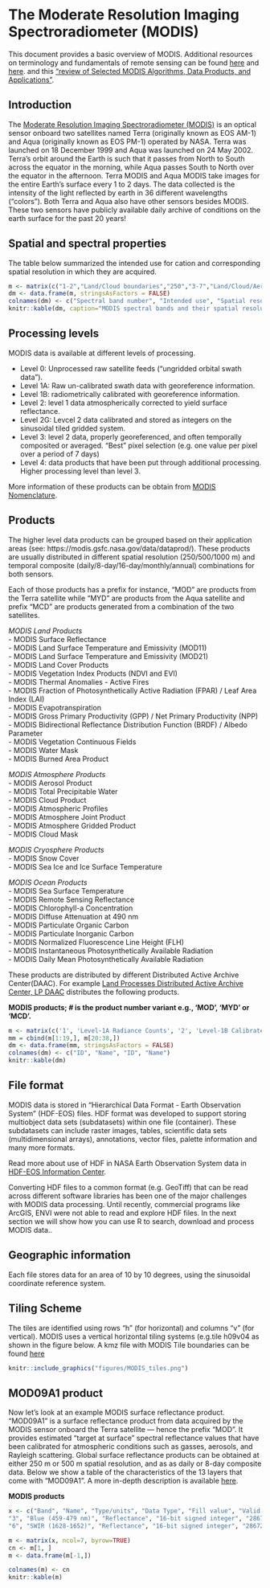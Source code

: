 # The Moderate Resolution Imaging Spectroradiometer (MODIS)


This document provides a basic overview of MODIS. Additional resources on terminology and fundamentals of remote sensing can be found [here](https://www.rspatial.org/rs/1-introduction.html) and [here](https://www.nrcan.gc.ca/maps-tools-and-publications/satellite-imagery-and-air-photos/tutorial-fundamentals-remote-sensing/9309).
and this ["review of Selected MODIS Algorithms, Data Products, and Applications"](https://pdfs.semanticscholar.org/0096/0a7c7d094c43cc461b07334ec44757110428.pdf).


## Introduction 

The [Moderate Resolution Imaging Spectroradiometer (MODIS)](https://modis.gsfc.nasa.gov/about/) is an optical sensor onboard two satellites named Terra (originally known as EOS AM-1) and Aqua (originally known as EOS PM-1) operated by NASA. Terra was launched on 18 December 1999 and Aqua was launched on 24 May 2002. Terra's orbit around the Earth is such that it passes from North to South across the equator in the morning, while Aqua passes South to North over the equator in the afternoon. Terra MODIS and Aqua MODIS take images for the entire Earth's surface every 1 to 2 days. The data collected is the intensity of the light reflected by earth in 36 different wavelengths ("colors"). Both Terra and Aqua also have other sensors besides MODIS. These two sensors have publicly available daily archive of conditions on the earth surface for the past 20 years!


## Spatial and spectral properties 

The table below summarized the intended use for cation and corresponding spatial resolution in which they are acquired.


```r
m <- matrix(c("1-2","Land/Cloud boundaries","250","3-7","Land/Cloud/Aerosol properties","500","8-16","Ocean Color/Phytoplankton/Biogeochemistry","1000","17-19","Atmospheric water vapor","1000","20-23","Surface/Cloud temperature","1000","24-25","Atmospheric temperature","1000","26","Cirrus clouds","1000","27-29","Water Vapor","1000","30","Ozone","1000","31-36","Surface/Cloud temperature cloud top altitude","1000"), ncol=3, byrow=TRUE) 
dm <- data.frame(m, stringsAsFactors = FALSE)
colnames(dm) <- c("Spectral band number", "Intended use", "Spatial resolution")
knitr::kable(dm, caption="MODIS spectral bands and their spatial resolution")
```


## Processing levels

MODIS data is available at different levels of processing. 

- Level 0: Unprocessed raw satellite feeds ("ungridded orbital swath data").
- Level 1A: Raw un-calibrated swath data with georeference information.
- Level 1B: radiometrically calibrated with georeference information.
- Level 2: level 1 data atmospherically corrected to yield surface reflectance. 
- Level 2G: Levcel 2 data calibrated and stored as integers on the sinusoidal tiled gridded system. 
- Level 3: level 2 data, properly georeferenced, and often temporally composited or averaged. "Best" pixel selection (e.g. one value per pixel over a period of 7 days) 
- Level 4: data products that have been put through additional processing. Higher processing level than level 3.

More information of these products can be obtain from [MODIS Nomenclature](https://modaps.modaps.eosdis.nasa.gov/services/about/nomenclature.html).

## Products

The higher level data products can be grouped based on their application areas (see: https://modis.gsfc.nasa.gov/data/dataprod/). These products are usually distributed in different spatial resolution (250/500/1000 m) and temporal composite (daily/8-day/16-day/monthly/annual) combinations for both sensors.

Each of those products has a prefix for instance, "MOD" are products from the Terra satellite while "MYD" are products from the Aqua satellite and prefix "MCD" are products generated from a combination of the two satellites. 

*MODIS Land Products*  
- MODIS Surface Reflectance  
- MODIS Land Surface Temperature and Emissivity (MOD11)  
- MODIS Land Surface Temperature and Emissivity (MOD21)  
- MODIS Land Cover Products  
- MODIS Vegetation Index Products (NDVI and EVI)  
- MODIS Thermal Anomalies - Active Fires  
- MODIS Fraction of Photosynthetically Active Radiation (FPAR) / Leaf Area Index (LAI)  
- MODIS Evapotranspiration   
- MODIS Gross Primary Productivity (GPP) / Net Primary Productivity (NPP)  
- MODIS Bidirectional Reflectance Distribution Function (BRDF) / Albedo Parameter   
- MODIS Vegetation Continuous Fields                
- MODIS Water Mask             
- MODIS Burned Area Product    

*MODIS Atmosphere Products*   
- MODIS Aerosol Product  
- MODIS Total Precipitable Water  
- MODIS Cloud Product  
- MODIS Atmospheric Profiles  
- MODIS Atmosphere Joint Product  
- MODIS Atmosphere Gridded Product  
- MODIS Cloud Mask  

*MODIS Cryosphere Products*              
- MODIS Snow Cover                  
- MODIS Sea Ice and Ice Surface Temperature             

*MODIS Ocean Products*             
- MODIS Sea Surface Temperature              
- MODIS Remote Sensing Reflectance           
- MODIS Chlorophyll-a Concentration           
- MODIS Diffuse Attenuation at 490 nm             
- MODIS Particulate Organic Carbon            
- MODIS Particulate Inorganic Carbon           
- MODIS Normalized Fluorescence Line Height (FLH)             
- MODIS Instantaneous Photosynthetically Available Radiation           
- MODIS Daily Mean Photosynthetically Available Radiation           


These products are distributed by different Distributed Active Archive Center(DAAC). For example [Land Processes Distributed Active Archive Center, LP DAAC](https://lpdaac.usgs.gov/product_search/?collections=Combined+MODIS&collections=Terra+MODIS&collections=Aqua+MODIS&view=list) distributes the following products.  


**MODIS products; # is the product number variant e.g., 'MOD', 'MYD' or 'MCD'.**

```r
m <- matrix(c('1', 'Level-1A Radiance Counts', '2', 'Level-1B Calibrated, Geolocated Radiances', '3', 'Geolocation Data Set', '4', 'Aerosol Product', '5', 'Total Precipitable Water', '6', 'Cloud Product', '7', 'Atmospheric Profiles', '8', 'Gridded Atmosphere Products (Level-3)', '9', 'Atmospherically Corrected Surface Reflectance', '10', 'Snow Cover', '11', 'Land Surface Temperature & Emissivity', '12', 'Land Cover/Land Cover Change', '13', 'Vegetation Indices', '14', 'Thermal Anomalies, Fires and Biomass Burning', '15', 'Leaf Area Index and FPAR', '16', 'Surface Resistance & Evapotranspiration', '17', 'Vegetation Production, Net Primary Productivity', '18', 'Normalized Water Leaving Radiance', '19', 'Pigment Concentration', '20', 'Chlorophyll II Fluorescence', '21', 'Chlorophyll a Pigment Concentration', '22', 'Photosynthetically Active Radiation (PAR)', '23', 'Suspended Solids Concentration in Ocean Water', '24', 'Organic Matter Concentration', '25', 'Coccolith Concentration', '26', 'Ocean Water Attenuation Coefficient', '27', 'Ocean Primary Productivity', '28', 'Sea Surface Temperature', '29', 'Sea Ice Cover', '31', 'Phycoerythrin Concentration', '35', 'Cloud Mask', '36', 'Total Absorption Coefficient', '37', 'Ocean Aerosol Properties', '39', 'Clear Water Epsilon', '43', 'Albedo 16-Day Level-3', '44', 'Vegetation Cover Conversion & Continuous Fields', 'ALB', 'Snow and Sea Ice Albedo', '', ''), ncol=2, byrow=T)
mm = cbind(m[1:19,], m[20:38,])
dm <- data.frame(mm, stringsAsFactors = FALSE)
colnames(dm) <- c("ID", "Name", "ID", "Name")
knitr::kable(dm)

```


## File format

MODIS data is stored in "Hierarchical Data Format - Earth Observation System" (HDF-EOS) files. HDF format was developed to support storing multiobject data sets (subdatasets) within one file (container). These subdatasets can include raster images, tables, scientific data sets (multidimensional arrays), annotations, vector files, palette information and many more formats.

Read more about use of HDF in NASA Earth Observation System data in [HDF-EOS Information Center](http://hdfeos.org/).

Converting HDF files to a common format (e.g. GeoTiff) that can be read across different software libraries has been one of the major challenges with MODIS data processing. Until recently, commercial programs like ArcGIS, ENVI were not able to read and explore HDF files. In the next section we will show how you can use R to search, download and process MODIS data..

## Geographic information

Each file stores data for an area of 10 by 10 degrees, using the sinusoidal coordinate reference system. 

## Tiling Scheme

The tiles are identified using rows "h" (for horizontal) and columns "v" (for vertical). MODIS uses a vertical horizontal tiling systems (e.g.tile h09v04 as shown in the figure below. A kmz file with MODIS Tile boundaries can be found [here](http://spatial-analyst.net/KML/MODIS_tiles.kmz)

```r
knitr::include_graphics("figures/MODIS_tiles.png")
```

## MOD09A1 product

Now let's look at an example MODIS surface reflectance product. "MOD09A1" is a surface reflectance product from data acquired by the MODIS sensor onboard the Terra satellite --- hence the prefix "MOD". It provides estimated "target at surface" spectral reflectance values that have been calibrated for atmospheric conditions such as gasses, aerosols, and Rayleigh scattering. Global surface reflectance products can be obtained at either 250 m or 500 m spatial resolution, and as as daily or 8-day composite data. Below we show a table of the characteristics of the 13 layers that come with "MOD09A1". A more in-depth description is available [here](https://lpdaac.usgs.gov/products/mod09a1v006/).

**MODIS products**

```r
x <- c("Band", "Name", "Type/units", "Data Type", "Fill value", "Valid Range", "Scale fact", "1", "Red (620-670 nm)", "Reflectance", "16-bit signed integer", "28672", "-100 - 16000", "0.0001", "2", "NIR (841-876 nm)", "Reflectance", "16-bit signed integer", "28672", "-100 - 16000", "0.0001", 
"3", "Blue (459-479 nm)", "Reflectance", "16-bit signed integer", "28672", "-100 - 16000", "0.0001", "4", "Green (545-565 nm)", "Reflectance", "16-bit signed integer", "28672", "-100 - 16000", "0.0001", "5", "NIR (1230-1250 nm)", "Reflectance", "16-bit signed integer", "28672", "-100 - 16000", "0.0001",
"6", "SWIR (1628-1652)", "Reflectance", "16-bit signed integer", "28672", "-100 - 16000", "0.0001", "7", "SWIR (2105-2155 nm)", "Reflectance", "16-bit signed integer", "28672", "-100 - 16000", "0.0001", "8", "Reflectance Band Quality", "Bit Field", "32-bit unsigned integer", "4294967295", "NA", "NA", "9", "Solar Zenith Angle", "Degree", "16-bit signed integer", "0", "0 - 18000", "0.01", "10", "View Zenith Angle", "Degree", "16-bit signed integer", "0", "0 - 18000", "0.01", "11", "Relative Azimuth Angle", "Degree", "16-bit signed integer", "0", "-18000 - 18000", "0.01", "12", "500 m State Flags", "Bit field", "16-bit unsigned integer", "65535", "NA", "NA", "13", "Day of Year", "Julian day", "16-bit unsigned integer", "65535", "1 - 366", "NA")

m <- matrix(x, ncol=7, byrow=TRUE)
cn <- m[1, ]
m <- data.frame(m[-1,])

colnames(m) <- cn
knitr::kable(m)
```


